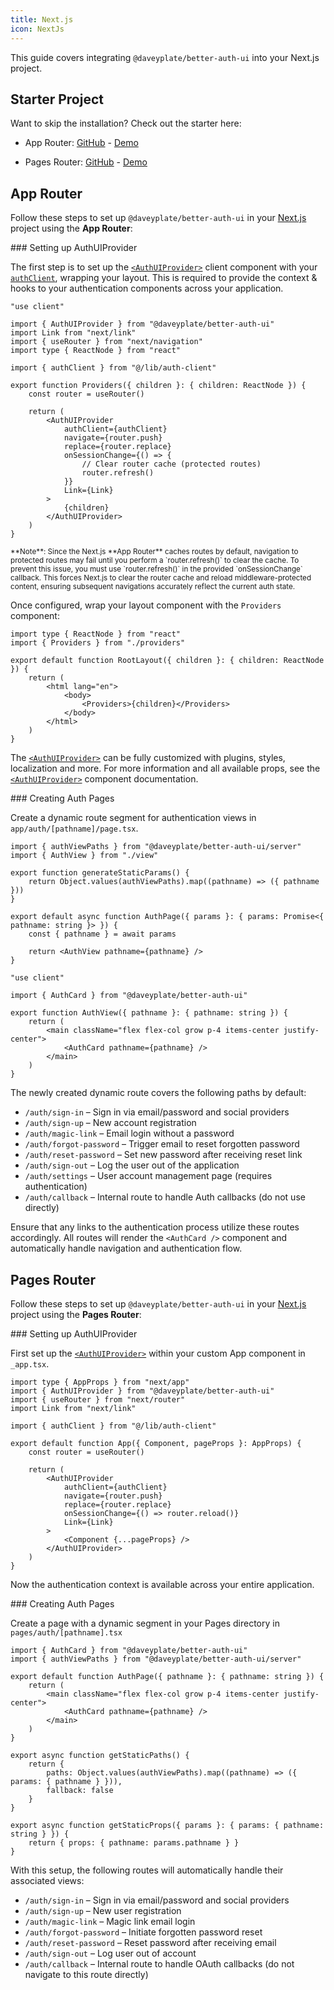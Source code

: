 ```yaml
---
title: Next.js
icon: NextJs
---
```


This guide covers integrating `@daveyplate/better-auth-ui` into your Next.js project.

## Starter Project

Want to skip the installation? Check out the starter here:

- App Router: [GitHub](https://github.com/daveyplate/better-auth-nextjs-starter) - [Demo](https://nextjs.better-auth-starter.com)

- Pages Router:  [GitHub](https://github.com/daveyplate/better-auth-nextjs-pages-starter) - [Demo](https://nextjs-pages.better-auth-starter.com)

## App Router

Follow these steps to set up `@daveyplate/better-auth-ui` in your [Next.js](https://nextjs.org) project using the **App Router**:

<Steps>
<Step>
### Setting up AuthUIProvider

The first step is to set up the [`<AuthUIProvider>`](/components/auth-ui-provider) client component with your [`authClient`](https://www.better-auth.com/docs/installation#create-client-instance), wrapping your layout. This is required to provide the context & hooks to your authentication components across your application.

```tsx title="app/providers.tsx"
"use client"

import { AuthUIProvider } from "@daveyplate/better-auth-ui"
import Link from "next/link"
import { useRouter } from "next/navigation"
import type { ReactNode } from "react"

import { authClient } from "@/lib/auth-client"

export function Providers({ children }: { children: ReactNode }) {
    const router = useRouter()

    return (
        <AuthUIProvider
            authClient={authClient}
            navigate={router.push}
            replace={router.replace}
            onSessionChange={() => {
                // Clear router cache (protected routes)
                router.refresh()
            }}
            Link={Link}
        >
            {children}
        </AuthUIProvider>
    )
}
```

<small>
**Note**: Since the Next.js **App Router** caches routes by default, navigation to protected routes may fail until you perform a `router.refresh()` to clear the cache. To prevent this issue, you must use `router.refresh()` in the provided `onSessionChange` callback. This forces Next.js to clear the router cache and reload middleware-protected content, ensuring subsequent navigations accurately reflect the current auth state.
</small>

Once configured, wrap your layout component with the `Providers` component:

```tsx title="app/layout.tsx"
import type { ReactNode } from "react"
import { Providers } from "./providers"

export default function RootLayout({ children }: { children: ReactNode }) {
    return (
        <html lang="en">
            <body>
                <Providers>{children}</Providers>
            </body>
        </html>
    )
}
```

The [`<AuthUIProvider>`](/components/auth-ui-provider) can be fully customized with plugins, styles, localization and more. For more information and all available props, see the [`<AuthUIProvider>`](/components/auth-ui-provider) component documentation.
</Step>

<Step>
### Creating Auth Pages

Create a dynamic route segment for authentication views in `app/auth/[pathname]/page.tsx`.

```tsx title="app/auth/[pathname]/page.tsx"
import { authViewPaths } from "@daveyplate/better-auth-ui/server"
import { AuthView } from "./view"

export function generateStaticParams() {
    return Object.values(authViewPaths).map((pathname) => ({ pathname }))
}

export default async function AuthPage({ params }: { params: Promise<{ pathname: string }> }) {
    const { pathname } = await params

    return <AuthView pathname={pathname} />
}
```

```tsx title="app/auth/[pathname]/view.tsx"
"use client"

import { AuthCard } from "@daveyplate/better-auth-ui"

export function AuthView({ pathname }: { pathname: string }) {
    return (
        <main className="flex flex-col grow p-4 items-center justify-center">
            <AuthCard pathname={pathname} />
        </main>
    )
}
```

The newly created dynamic route covers the following paths by default:

- `/auth/sign-in` – Sign in via email/password and social providers
- `/auth/sign-up` – New account registration
- `/auth/magic-link` – Email login without a password
- `/auth/forgot-password` – Trigger email to reset forgotten password
- `/auth/reset-password` – Set new password after receiving reset link
- `/auth/sign-out` – Log the user out of the application
- `/auth/settings` – User account management page (requires authentication)
- `/auth/callback` – Internal route to handle Auth callbacks (do not use directly)

Ensure that any links to the authentication process utilize these routes accordingly. All routes will render the `<AuthCard />` component and automatically handle navigation and authentication flow.
</Step>
</Steps>

## Pages Router

Follow these steps to set up `@daveyplate/better-auth-ui` in your [Next.js](https://nextjs.org) project using the **Pages Router**:

<Steps>
<Step>
### Setting up AuthUIProvider

First set up the [`<AuthUIProvider>`](/components/auth-ui-provider) within your custom App component in `_app.tsx`.

```tsx title="pages/_app.tsx"
import type { AppProps } from "next/app"
import { AuthUIProvider } from "@daveyplate/better-auth-ui"
import { useRouter } from "next/router"
import Link from "next/link"

import { authClient } from "@/lib/auth-client"

export default function App({ Component, pageProps }: AppProps) {
    const router = useRouter()

    return (
        <AuthUIProvider
            authClient={authClient}
            navigate={router.push}
            replace={router.replace}
            onSessionChange={() => router.reload()}
            Link={Link}
        >
            <Component {...pageProps} />
        </AuthUIProvider>
    )
}
```

Now the authentication context is available across your entire application.
</Step>

<Step>
### Creating Auth Pages

Create a page with a dynamic segment in your Pages directory in `pages/auth/[pathname].tsx`

```tsx title="pages/auth/[pathname].tsx"
import { AuthCard } from "@daveyplate/better-auth-ui"
import { authViewPaths } from "@daveyplate/better-auth-ui/server"

export default function AuthPage({ pathname }: { pathname: string }) {
    return (
        <main className="flex flex-col grow p-4 items-center justify-center">
            <AuthCard pathname={pathname} />
        </main>
    )
}

export async function getStaticPaths() {
    return {
        paths: Object.values(authViewPaths).map((pathname) => ({ params: { pathname } })),
        fallback: false
    }
}

export async function getStaticProps({ params }: { params: { pathname: string } }) {
    return { props: { pathname: params.pathname } }
}
```

With this setup, the following routes will automatically handle their associated views:

- `/auth/sign-in` – Sign in via email/password and social providers
- `/auth/sign-up` – New user registration
- `/auth/magic-link` – Magic link email login
- `/auth/forgot-password` – Initiate forgotten password reset
- `/auth/reset-password` – Reset password after receiving email
- `/auth/sign-out` – Log user out of account
- `/auth/callback` – Internal route to handle OAuth callbacks (do not navigate to this route directly)
</Step>
</Steps>